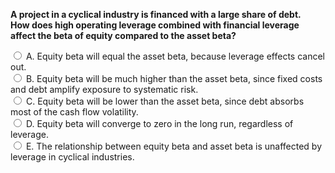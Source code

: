 ::: {.question-block}

<form onsubmit="event.preventDefault(); checkAnswer('module4_mcq_q87')" data-correct-answer="B">
  <strong style="display: block;">
  A project in a cyclical industry is financed with a large share of debt.  
  How does high operating leverage combined with financial leverage affect the beta of equity compared to the asset beta?
  </strong>

  <label><input type="radio" name="module4_mcq_q87" value="A"> A. Equity beta will equal the asset beta, because leverage effects cancel out.</label><br>
  <label><input type="radio" name="module4_mcq_q87" value="B"> B. Equity beta will be much higher than the asset beta, since fixed costs and debt amplify exposure to systematic risk.</label><br>
  <label><input type="radio" name="module4_mcq_q87" value="C"> C. Equity beta will be lower than the asset beta, since debt absorbs most of the cash flow volatility.</label><br>
  <label><input type="radio" name="module4_mcq_q87" value="D"> D. Equity beta will converge to zero in the long run, regardless of leverage.</label><br>
  <label><input type="radio" name="module4_mcq_q87" value="E"> E. The relationship between equity beta and asset beta is unaffected by leverage in cyclical industries.</label><br>
</form>

<div id="feedback-module4_mcq_q87" class="feedback" data-status="" style="display:none;">
✅ Correct: B. Both operating leverage (high fixed costs) and financial leverage (debt) magnify the sensitivity of equity returns to market movements, making equity beta much higher than the asset beta.
</div>

:::
